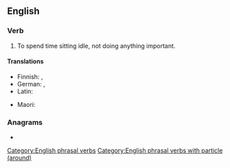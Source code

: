 ==English==

===Verb===
{{en-verb|sits around|sitting around|sat around}}

# To spend time sitting idle, not doing anything important.

====Translations====
{{trans-top|sit idly}}
* Finnish: {{t+|fi|istuskella}}, {{t|fi|istuksia}}
* German: {{t+|de|herumsitzen}}, {{t|de|rumsitzen}}
* Latin: {{t|la|sedeo}}
{{trans-mid}}
* Maori: {{t|mi|moteko}}
{{trans-bottom}}

===Anagrams===
* {{anagrams|en|a=adinorstu|durations}}

[[Category:English phrasal verbs]]
[[Category:English phrasal verbs with particle (around)]]